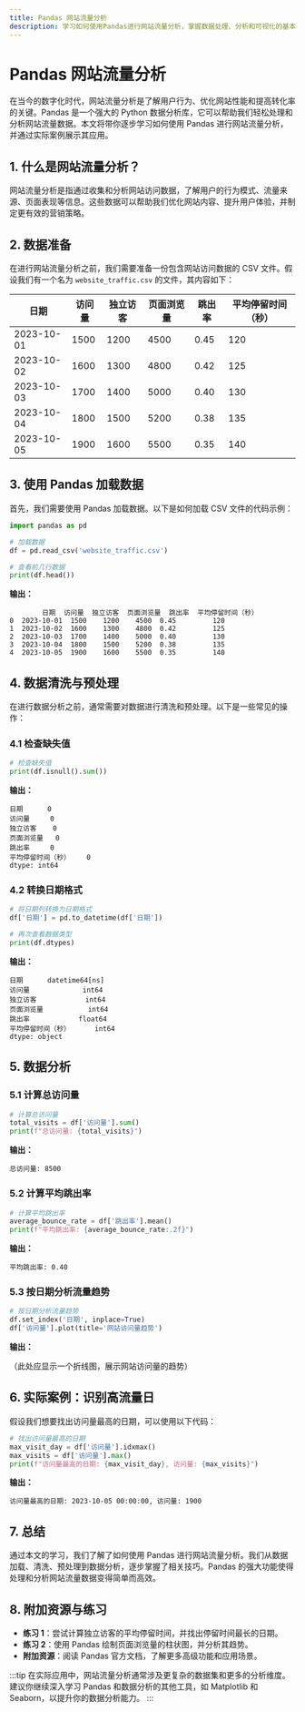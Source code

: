 ```yaml
---
title: Pandas 网站流量分析
description: 学习如何使用Pandas进行网站流量分析，掌握数据处理、分析和可视化的基本技巧。
---
```


# Pandas 网站流量分析

在当今的数字化时代，网站流量分析是了解用户行为、优化网站性能和提高转化率的关键。Pandas 是一个强大的 Python 数据分析库，它可以帮助我们轻松处理和分析网站流量数据。本文将带你逐步学习如何使用 Pandas 进行网站流量分析，并通过实际案例展示其应用。

## 1. 什么是网站流量分析？

网站流量分析是指通过收集和分析网站访问数据，了解用户的行为模式、流量来源、页面表现等信息。这些数据可以帮助我们优化网站内容、提升用户体验，并制定更有效的营销策略。

## 2. 数据准备

在进行网站流量分析之前，我们需要准备一份包含网站访问数据的 CSV 文件。假设我们有一个名为 `website_traffic.csv` 的文件，其内容如下：

| 日期       | 访问量 | 独立访客 | 页面浏览量 | 跳出率 | 平均停留时间（秒） |
|------------|--------|----------|------------|--------|--------------------|
| 2023-10-01 | 1500   | 1200     | 4500       | 0.45   | 120                |
| 2023-10-02 | 1600   | 1300     | 4800       | 0.42   | 125                |
| 2023-10-03 | 1700   | 1400     | 5000       | 0.40   | 130                |
| 2023-10-04 | 1800   | 1500     | 5200       | 0.38   | 135                |
| 2023-10-05 | 1900   | 1600     | 5500       | 0.35   | 140                |

## 3. 使用 Pandas 加载数据

首先，我们需要使用 Pandas 加载数据。以下是如何加载 CSV 文件的代码示例：

```python
import pandas as pd

# 加载数据
df = pd.read_csv('website_traffic.csv')

# 查看前几行数据
print(df.head())
```

**输出：**

```
        日期  访问量  独立访客  页面浏览量  跳出率  平均停留时间（秒）
0  2023-10-01  1500    1200    4500  0.45         120
1  2023-10-02  1600    1300    4800  0.42         125
2  2023-10-03  1700    1400    5000  0.40         130
3  2023-10-04  1800    1500    5200  0.38         135
4  2023-10-05  1900    1600    5500  0.35         140
```

## 4. 数据清洗与预处理

在进行数据分析之前，通常需要对数据进行清洗和预处理。以下是一些常见的操作：

### 4.1 检查缺失值

```python
# 检查缺失值
print(df.isnull().sum())
```

**输出：**

```
日期      0
访问量     0
独立访客    0
页面浏览量   0
跳出率     0
平均停留时间（秒）    0
dtype: int64
```

### 4.2 转换日期格式

```python
# 将日期列转换为日期格式
df['日期'] = pd.to_datetime(df['日期'])

# 再次查看数据类型
print(df.dtypes)
```

**输出：**

```
日期      datetime64[ns]
访问量             int64
独立访客            int64
页面浏览量           int64
跳出率            float64
平均停留时间（秒）      int64
dtype: object
```

## 5. 数据分析

### 5.1 计算总访问量

```python
# 计算总访问量
total_visits = df['访问量'].sum()
print(f"总访问量: {total_visits}")
```

**输出：**

```
总访问量: 8500
```

### 5.2 计算平均跳出率

```python
# 计算平均跳出率
average_bounce_rate = df['跳出率'].mean()
print(f"平均跳出率: {average_bounce_rate:.2f}")
```

**输出：**

```
平均跳出率: 0.40
```

### 5.3 按日期分析流量趋势

```python
# 按日期分析流量趋势
df.set_index('日期', inplace=True)
df['访问量'].plot(title='网站访问量趋势')
```

**输出：**

（此处应显示一个折线图，展示网站访问量的趋势）

## 6. 实际案例：识别高流量日

假设我们想要找出访问量最高的日期，可以使用以下代码：

```python
# 找出访问量最高的日期
max_visit_day = df['访问量'].idxmax()
max_visits = df['访问量'].max()
print(f"访问量最高的日期: {max_visit_day}, 访问量: {max_visits}")
```

**输出：**

```
访问量最高的日期: 2023-10-05 00:00:00, 访问量: 1900
```

## 7. 总结

通过本文的学习，我们了解了如何使用 Pandas 进行网站流量分析。我们从数据加载、清洗、预处理到数据分析，逐步掌握了相关技巧。Pandas 的强大功能使得处理和分析网站流量数据变得简单而高效。

## 8. 附加资源与练习

- **练习 1**：尝试计算独立访客的平均停留时间，并找出停留时间最长的日期。
- **练习 2**：使用 Pandas 绘制页面浏览量的柱状图，并分析其趋势。
- **附加资源**：阅读 Pandas 官方文档，了解更多高级功能和应用场景。

:::tip
在实际应用中，网站流量分析通常涉及更复杂的数据集和更多的分析维度。建议你继续深入学习 Pandas 和数据分析的其他工具，如 Matplotlib 和 Seaborn，以提升你的数据分析能力。
:::